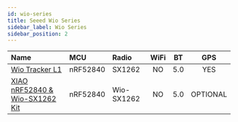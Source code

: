 ```yaml
---
id: wio-series
title: Seeed Wio Series
sidebar_label: Wio Series
sidebar_position: 2
---
```


| Name                                                                 | MCU      | Radio      | WiFi | BT  |   GPS    |
| :------------------------------------------------------------------- | :------- | :--------- | :--: | :-: | :------: |
| [Wio Tracker L1](./tracker-l1)                                       | nRF52840 | SX1262     |  NO  | 5.0 |   YES    |
| [XIAO nRF52840 & Wio-SX1262 Kit](./wio-sx1262s/?wio-sx1262=nrf52840) | nRF52840 | Wio-SX1262 |  NO  | 5.0 | OPTIONAL |
